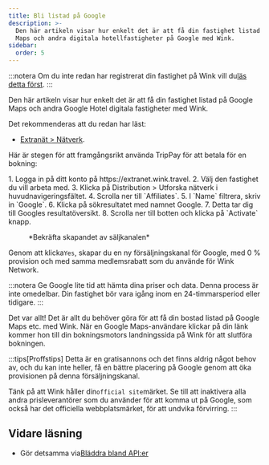```yaml
---
title: Bli listad på Google
description: >-
  Den här artikeln visar hur enkelt det är att få din fastighet listad på Google
  Maps och andra digitala hotellfastigheter på Google med Wink.
sidebar:
  order: 5
---
```


:::notera
Om du inte redan har registrerat din fastighet på Wink vill du[läs detta först](/extranet/what-is-extranet).&#x20;
:::

Den här artikeln visar hur enkelt det är att få din fastighet listad på Google Maps och andra Google Hotel digitala fastigheter med Wink.

Det rekommenderas att du redan har läst:

* [Extranät > Nätverk](/extranet/network/).

Här är stegen för att framgångsrikt använda TripPay för att betala för en bokning:

<Steps>
  1. Logga in på ditt konto på https://extranet.wink.travel.
  2. Välj den fastighet du vill arbeta med.
  3. Klicka på Distribution > Utforska nätverk i huvudnavigeringsfältet.
  4. Scrolla ner till `Affiliates`.
  5. I `Name` filtrera, skriv in `Google`.
  6. Klicka på sökresultatet med namnet Google.
  7. Detta tar dig till Googles resultatöversikt.
  8. Scrolla ner till botten och klicka på `Activate` knapp.
</Steps>


<figure>
  <CloudinaryImage width="700" height="404" resize="scale" quality="best" alt="Skapa försäljningskanal" src="academy/create-sales-channel" errorImage="noimage_opaque_nyrtl0.png" />

  <figcaption>*Bekräfta skapandet av säljkanalen*</figcaption>
</figure>


Genom att klicka`Yes`, skapar du en ny försäljningskanal för Google, med 0 % provision och med samma medlemsrabatt som du använde för Wink Network.

:::notera
Ge Google lite tid att hämta dina priser och data. Denna process är inte omedelbar. Din fastighet bör vara igång inom en 24-timmarsperiod eller tidigare.
:::

Det var allt! Det är allt du behöver göra för att få din bostad listad på Google Maps etc. med Wink. När en Google Maps-användare klickar på din länk kommer hon till din bokningsmotors landningssida på Wink för att slutföra bokningen.

:::tips\[Proffstips]
Detta är en gratisannons och det finns aldrig något behov av, och du kan inte heller, få en bättre placering på Google genom att öka provisionen på denna försäljningskanal.

Tänk på att Wink håller din`official site`märket. Se till att inaktivera alla andra prisleverantörer som du använder för att komma ut på Google, som också har det officiella webbplatsmärket, för att undvika förvirring.
:::

## Vidare läsning

* Gör detsamma via[Bläddra bland API:er](/developers/apis/#distribution-api)

